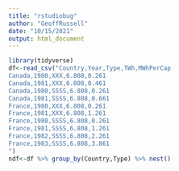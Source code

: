 ```yaml
---
title: "rstudiobug"
author: "GeoffRussell"
date: "10/15/2021"
output: html_document
---
```


```r
library(tidyverse)
df<-read_csv("Country,Year,Type,TWh,MWhPerCap
Canada,1980,XXX,6.808,0.261
Canada,1981,XXX,6.808,0.461
Canada,1980,SSSS,6.808,0.261
Canada,1981,SSSS,6.808,0.661
France,1980,XXX,6.808,0.261
France,1981,XXX,6.808,1.261
France,1980,SSSS,6.808,0.261
France,1981,SSSS,6.808,1.261
France,1982,SSSS,6.808,2.261
France,1983,SSSS,6.808,3.861
")
ndf<-df %>% group_by(Country,Type) %>% nest()
```

